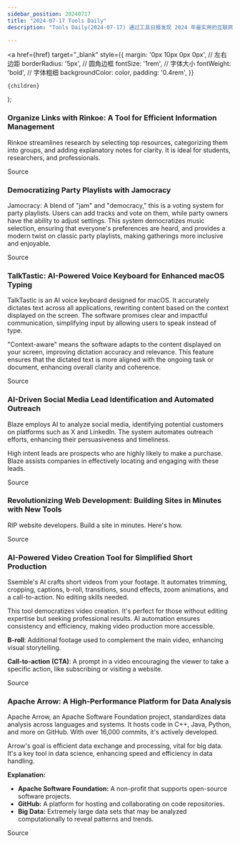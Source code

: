 ```yaml
---
sidebar_position: 20240717
title: "2024-07-17 Tools Daily"
description: "Tools Daily(2024-07-17) 通过工具日报发现 2024 年最实用的互联网软件、AI工具和产品！"

---
```



  <a
    href={href}
    target="_blank"
    style={{
      margin: '0px 10px 0px 0px', // 左右边距
      borderRadius: '5px', // 圆角边框
      fontSize: '1rem', // 字体大小
      fontWeight: 'bold', // 字体粗细
      backgroundColor: color,
      padding: '0.4rem',
    }}
  >
    {children}
  </a>
);

### Organize Links with Rinkoe: A Tool for Efficient Information Management

Rinkoe streamlines research by selecting top resources, categorizing them into groups, and adding explanatory notes for clarity. It is ideal for students, researchers, and professionals.

<Link href="https://www.producthunt.com/posts/rinkoe" color="#B0C4DE">Source</Link>

### Democratizing Party Playlists with Jamocracy

Jamocracy: A blend of "jam" and "democracy," this is a voting system for party playlists. Users can add tracks and vote on them, while party owners have the ability to adjust settings. This system democratizes music selection, ensuring that everyone's preferences are heard, and provides a modern twist on classic party playlists, making gatherings more inclusive and enjoyable.

<Link href="https://www.producthunt.com/posts/jamocracy" color="#B0C4DE">Source</Link>

### TalkTastic: AI-Powered Voice Keyboard for Enhanced macOS Typing

TalkTastic is an AI voice keyboard designed for macOS. It accurately dictates text across all applications, rewriting content based on the context displayed on the screen. The software promises clear and impactful communication, simplifying input by allowing users to speak instead of type.

"Context-aware" means the software adapts to the content displayed on your screen, improving dictation accuracy and relevance. This feature ensures that the dictated text is more aligned with the ongoing task or document, enhancing overall clarity and coherence.

<Link href="https://www.producthunt.com/posts/talktastic-for-macos" color="#B0C4DE">Source</Link>

### AI-Driven Social Media Lead Identification and Automated Outreach

Blaze employs AI to analyze social media, identifying potential customers on platforms such as X and LinkedIn. The system automates outreach efforts, enhancing their persuasiveness and timeliness.

High intent leads are prospects who are highly likely to make a purchase. Blaze assists companies in effectively locating and engaging with these leads.

<Link href="https://www.producthunt.com/posts/blaze-382833ca-0257-4c27-9c10-2688e076186d" color="#B0C4DE">Source</Link>

### Revolutionizing Web Development: Building Sites in Minutes with New Tools

RIP website developers.
Build a site in minutes.
Here's how.

<Link href="https://x.com/Kanojiyaaakash1/status/1813191461908697431" color="#B0C4DE">Source</Link>

### AI-Powered Video Creation Tool for Simplified Short Production

Ssemble's AI crafts short videos from your footage. It automates trimming, cropping, captions, b-roll, transitions, sound effects, zoom animations, and a call-to-action. No editing skills needed.

This tool democratizes video creation. It's perfect for those without editing expertise but seeking professional results. AI automation ensures consistency and efficiency, making video production more accessible.

**B-roll**: Additional footage used to complement the main video, enhancing visual storytelling.

**Call-to-action (CTA)**: A prompt in a video encouraging the viewer to take a specific action, like subscribing or visiting a website.

<Link href="https://www.producthunt.com/posts/ssemble" color="#B0C4DE">Source</Link>

### Apache Arrow: A High-Performance Platform for Data Analysis

Apache Arrow, an Apache Software Foundation project, standardizes data analysis across languages and systems. It hosts code in C++, Java, Python, and more on GitHub. With over 16,000 commits, it's actively developed.

Arrow's goal is efficient data exchange and processing, vital for big data. It's a key tool in data science, enhancing speed and efficiency in data handling.

**Explanation:**
- **Apache Software Foundation:** A non-profit that supports open-source software projects.
- **GitHub:** A platform for hosting and collaborating on code repositories.
- **Big Data:** Extremely large data sets that may be analyzed computationally to reveal patterns and trends.

<Link href="https://github.com/apache/arrow" color="#B0C4DE">Source</Link>

